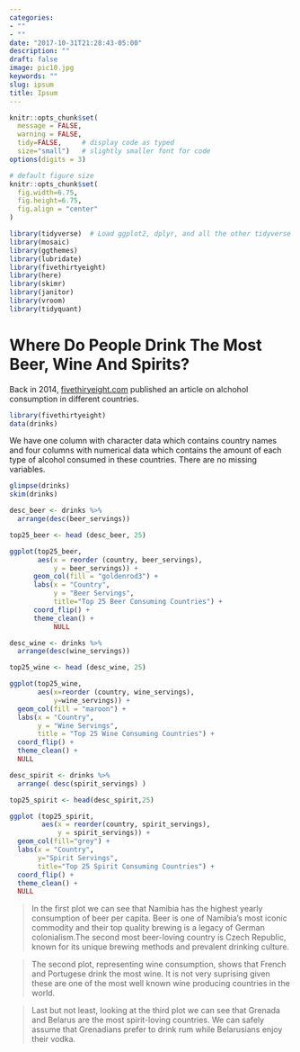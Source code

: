 ```yaml
---
categories:
- ""
- ""
date: "2017-10-31T21:28:43-05:00"
description: ""
draft: false
image: pic10.jpg
keywords: ""
slug: ipsum
title: Ipsum
---
```



```r
knitr::opts_chunk$set(
  message = FALSE, 
  warning = FALSE, 
  tidy=FALSE,     # display code as typed
  size="small")   # slightly smaller font for code
options(digits = 3)

# default figure size
knitr::opts_chunk$set(
  fig.width=6.75, 
  fig.height=6.75,
  fig.align = "center"
)
```


```r
library(tidyverse)  # Load ggplot2, dplyr, and all the other tidyverse packages
library(mosaic)
library(ggthemes)
library(lubridate)
library(fivethirtyeight)
library(here)
library(skimr)
library(janitor)
library(vroom)
library(tidyquant)
```

# Where Do People Drink The Most Beer, Wine And Spirits?

Back in 2014, [fivethiryeight.com](https://fivethirtyeight.com/features/dear-mona-followup-where-do-people-drink-the-most-beer-wine-and-spirits/) published an article on alchohol consumption in different countries. 

```r
library(fivethirtyeight)
data(drinks)
```

We have one column with character data which contains country names and four columns with numerical data which contains the amount of each type of alcohol consumed in these countries. There are no missing variables.

```r
glimpse(drinks)
skim(drinks)
```

```r
desc_beer <- drinks %>% 
  arrange(desc(beer_servings))

top25_beer <- head (desc_beer, 25)

ggplot(top25_beer,
       aes(x = reorder (country, beer_servings),
           y = beer_servings)) + 
      geom_col(fill = "goldenrod3") + 
      labs(x = "Country", 
           y = "Beer Servings", 
           title="Top 25 Beer Consuming Countries") + 
      coord_flip() + 
      theme_clean() + 
           NULL

```

```r

desc_wine <- drinks %>% 
  arrange(desc(wine_servings))

top25_wine <- head (desc_wine, 25)

ggplot(top25_wine,
       aes(x=reorder (country, wine_servings),
           y=wine_servings)) + 
  geom_col(fill = "maroon") + 
  labs(x = "Country", 
       y = "Wine Servings", 
       title = "Top 25 Wine Consuming Countries") + 
  coord_flip() + 
  theme_clean() + 
  NULL


```

```r

desc_spirit <- drinks %>% 
  arrange( desc(spirit_servings) )

top25_spirit <- head(desc_spirit,25)

ggplot (top25_spirit,
        aes(x = reorder(country, spirit_servings),
            y = spirit_servings)) + 
  geom_col(fill="grey") + 
  labs(x = "Country", 
       y="Spirit Servings", 
       title="Top 25 Spirit Consuming Countries") + 
  coord_flip() + 
  theme_clean() + 
  NULL

```

>In the first plot we can see that Namibia has the highest yearly consumption of beer per capita. Beer is one of Namibia's most iconic commodity and their top quality brewing is a legacy of German colonialism.The second most beer-loving country is Czech Republic, known for its unique brewing methods and prevalent drinking culture. 

>The second plot, representing wine consumption,  shows that French and Portugese drink the most wine. It is not very suprising given these are one of the most well known wine producing countries in the world. 

>Last but not least, looking at the third plot we can see that Grenada and Belarus are the most spirit-loving countries. We can safely assume that Grenadians prefer to drink rum while Belarusians enjoy their vodka.

